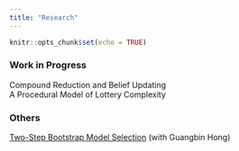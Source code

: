 ```yaml
---
title: "Research"
---
```


```r
knitr::opts_chunk$set(echo = TRUE)
```

### Work in Progress
Compound Reduction and Belief Updating    
A Procedural Model of Lottery Complexity  

### Others
[Two-Step Bootstrap Model Selection](static/files/Two_Step_Bootstrap_Model_Selection.pdf) (with Guangbin Hong)


